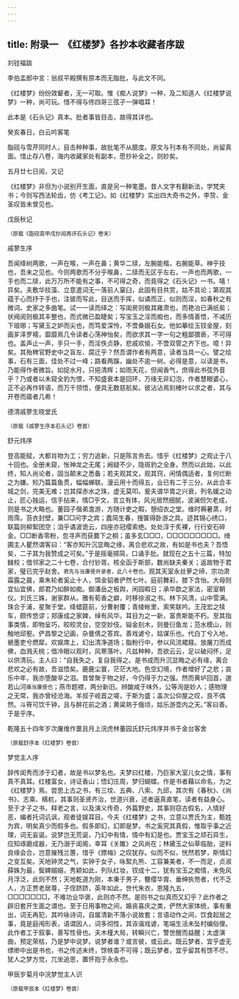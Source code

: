 ```yaml
---
---
---
```

title: 附录一　《红楼梦》各抄本收藏者序跋
---



刘铨福跋

李伯盂郎中言：翁叔平殿撰有原本而无脂批，与此文不同。

《红楼梦》纷纷效颦者，无一可取。惟《痴人说梦》一种，及二知道人《红楼梦说梦》一种，尚可玩。惜不得与佟四哥三弦子一弹唱耳！

此本是《石头记》真本。批者事皆目击，故得其详也。

癸亥春日，白云吟客笔

脂砚与雪芹同时人，目击种种事，故批笔不从臆度。原文与刊本有不同处，尚留真面。惜止存八卷，海内收藏家处有副本，愿抄补全之，则妙矣。

五月廿七日阅，又记

《红楼梦》非但为小说别开生面，直是另一种笔墨。昔人文字有翻新法，学梵夹书；今则写西法轮齿，仿《考工记》。如《红楼梦》实出四大奇书之外，李贽、金圣叹皆未曾见也。

戊辰秋记

<span style="font-size: 0.75rem">（原载《脂砚斋甲戌抄阅再评石头记》卷末）</span>

戚蓼生序

吾闻绛树两歌，一声在喉，一声在鼻；黄华二牍，左腕能楷，右腕能草。神乎技也，吾未之见也。今则两歌而不分乎喉鼻，二牍而无区乎左右，一声也而两歌，一手也而二牍，此万万所不能有之事，不可得之奇，而竟得之《石头记》一书。嘻！异矣。夫敷华掞藻、立意遣词无一落前人窠臼，此固有目共赏，姑不具论；第观其蕴于心而抒于手也，注彼而写此，目送而手挥，似谲而正，似则而淫，如春秋之有微词、史家之多曲笔。试一一读而绎之：写闺房则极其雍肃也，而艳冶已满纸矣；状阀阅则极其丰整也，而式微已盈睫矣；写宝玉之淫而痴也，而多情善悟，不减历下琅琊；写黛玉之妒而尖也，而笃爱深怜，不啻桑娥石女。他如摹绘玉钗金屋，刻画芗泽罗襦，靡靡焉几令读者心荡神怡矣，而欲求其一字一句之粗鄙猥亵，不可得也。盖声止一声，手只一手，而淫佚贞静，悲戚欢愉，不啻双管之齐下也。噫！异矣。其殆稗官野史中之盲左、腐迁乎？然吾谓作者有两意，读者当具一心。譬之绘事，石有三面，佳处不过一峰；路看两蹊，幽处不逾一树。必得是意，以读是书，乃能得作者微旨。如捉水月，只挹清辉；如雨天花，但闻香气，庶得此书弦外音乎？乃或者以未窥全豹为恨，不知盛衰本是回环，万缘无非幻泡，作者慧眼婆心，正不必再作转语，而万千领悟，便具无数慈航矣。彼沾沾焉刻楮叶以求之者，其与开卷而寤者几希！

德清戚蓼生晓堂氏

<span style="font-size: 0.75rem">（原载《戚蓼生序本石头记》卷首）</span>

舒元炜序

登高能赋，大都肖物为工；穷力追新，只是陈言务去。惜乎《红楼梦》之观止于八十回也。全册未窥，怅神龙之无尾；阙疑不少，隐斑豹之全身。然而以此始，以此终，知人尚论者，固当颠末之悉备；若夫观其文，观其窍，闲情偶适者，复何烂断之为嫌。矧乃篇篇鱼贯，幅幅蝉联。漫云用十而得五，业已有二于三分。从此合丰城之剑，完美无难；岂其探赤水之珠，虚无莫叩。爰夫谱华胄之兴衰，列名媛之动止，匠心独运，信手拈来，情□乎文，言立有体，风光居然细腻，波澜但欠老成，则是书之大略也。董园子偕弟澹游，方随计吏之暇，憩绍衣之堂。维时褥暑蒸，时雨霈。苔衣封壁，兼□□问字之宾；蠹简生春，搜箧得卧游之具。迹其锦心绣口，联篇则柳絮团空；洎乎谲波诡云，四座亦冠缨索绝。处处淳于炙裸，行行安石碎金。□□断香零粉，忽寻声而获爨下之桐；虽多玄□□□，□□□□□□□□□。绮圃主人瞿然谓客曰：“客亦知升沉显晦之缘，离合悲欢之故，有如是书也夫？吾悟矣，二子其为我赞成之可矣。”于是摇毫掷简，口诵手批。就现在之五十三篇，特加雠校；借邻家之二十七卷，合付钞胥。核全函于斯部，数尚缺夫秦关；返故物于君家，璧已完乎赵舍。<span style="font-size: 0.75rem">君先与当廉使并录者，此八十卷也。</span>观其天室永丝萝之缔，宗功肃霜露之晨，乘朱轮者奚止十人，饵金貂者俨然七叶。庭前舞彩，膝下含怡。大母则宜仙宜佛，郎君乃如醉如痴。御潘岳之板舆，闲园暇日；承华歆之家法，密室朝仪。刘氏三姝，谢家群从。雅有荀香之癖，时移徐淑之书。林下风清，山中雪满。珠合于浦，星聚于堂。绛蜡筵前，分曹射覆；青绫帐里，索笑联吟。王茂宏之犊车，颇传悠谬；郑康成之家婢，绰有风华。耳目为之一新，富贵斯能不朽。至其指事类情，即物呈巧，皎皎灵台，空空妙伎。镕金刻木，则曼衍鱼龙；范水模山，则触地邱壑。俨昌黎之记画，杂曼倩之答宾。善戏谑兮，姑谋乐也。代白丁兮入地，褫墨吏兮燃犀。欢娱席上，幻出清净道场；脂粉行中，参以风流裙屐。放屠刀而成佛，血溅夭桃；借冷眼以观时，风寒落叶。凡兹种种，吾欲云云，足以破闷怀，足以供清玩。主人曰：“自我失之，复自我得之。是书成而升沉显晦之必有缘，离合悲欢之必有故，吾滋悟矣。鹿鹿尘寰，茫茫大地。色空幻境，作者增好了之悲；哀乐中年，我亦堕酸辛之泪。昔曾聚于物之好，今仍得于力之强。然而黄垆回首，邈若山河<span style="font-size: 0.75rem">痛当廉使也</span>；燕市题襟，两分新旧。辨酸咸于味外，公等洵是妙人；感物理之无常，我亦曾经沧海。羊叔子岘首之嗟，于斯为盛；盖次公仰屋之叹，良不偶然。斗筲可饮千钟，且与醉花前之酒；黄粱熟于俄顷，姑乐游壶内之天。”客曰善。于是乎序。

乾隆五十四年岁次屠维作噩且月上浣虎林董园氏舒元炜序并书于金台客舍

<span style="font-size: 0.75rem">（原载舒序本《红楼梦》卷首）</span>

梦觉主人序

辞传闺秀而涉于幻者，故是书以梦名也。夫梦曰红楼，乃巨家大室儿女之情，事有真不真耳。红楼富女，诗证香山；悟幻庄周，梦归蝴蝶。作是书者藉以命名，为之《红楼梦》焉。尝思上古之书，有三坟、五典、八索、九邱，其次有《春秋》、《尚书》、志乘、檮杌，其事则圣贤齐治，世道兴衰，述者逼真直笔，读者有益身心。至于才子之书，释老之言，以及演义传奇，外篇野史，其事则窃古假名，人情好恶，编者托词讥讽，观者徒娱耳目。今夫《红楼梦》之书，立意以贾氏为主，甄姓为宾，明矣真少而假多也。假多即幻，幻即是梦。书之奚究其真假，惟取乎事之近理，词无妄诞。说梦岂无荒诞，乃幻中有情，情中有幻是也。贾宝玉之顽石异生，应知琢磨成器，无乃溺于闺阁，幸耳《关雎》之风尚在；林黛玉之仙草临胎，逆料良缘会合，岂意摧残兰蕙，惜乎《摽梅》之叹犹存。似而不似，恍然若梦，斯情幻之变互矣。天地钟灵之气，实钟于女子，咏絮丸熊、工容兼美者，不一而足，贞淑薛姝为最，鬓婢嫋嫋，秀颖如此，列队红妆，钗成十二，犹有宝玉之痴情，未免风月浮泛，此则不然；天地乾道为刚，本秉于男子，簪缨华胄、垂绅执笏者，代不乏人，方正贾老居尊，子侄跻跻，英年如此，世代朱衣，恩隆九五，□□□□□□□，不难功业华褒，此则亦不然。是则书之似真而又幻乎？此作者之辟旧套开生面之谓也。至于日用事物之间，婚丧喜庆之类，俨然大家体统，事有重出，词无再犯，其吟咏诗词，自属清新不落小说故套；言语动作之间，饮食起居之事，竟是庭闱形表，语谓因人，词多彻性，其诙谐戏谑，笔端生活未坠村编俗俚。此作者工于叙事，善写性骨也。夫木槿大局，转瞬兴亡，警世醒而益醒；太虚演曲，预定荣枯，乃是梦中说梦。说梦者谁？或言彼，或云此。既云梦者，宜乎虚无缥缈中出是书也，书之传述未终，馀帙杳不可得；既云梦者，宜乎留其有馀不尽，犹人之梦方觉，兀坐追思，置怀抱于永永也。

甲辰岁菊月中浣梦觉主人识

<span style="font-size: 0.75rem">（原载甲辰本《红楼梦》卷首）</span>